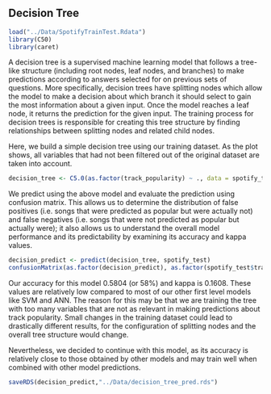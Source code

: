 ## Decision Tree
```r
load("../Data/SpotifyTrainTest.Rdata")
library(C50)
library(caret)
```

A decision tree is a supervised machine learning model that follows a tree-like structure (including root nodes, leaf nodes, and branches) to make predictions according to answers selected for on previous sets of questions. More specifically, decision trees have splitting nodes which allow the model to make a decision about which branch it should select to gain the most information about a given input. Once the model reaches a leaf node, it returns the prediction for the given input. The training process for decision trees is responsible for creating this tree structure by finding relationships between splitting nodes and related child nodes.

Here, we build a simple decision tree using our training dataset. As the plot shows, all variables that had not been filtered out of the original dataset are taken into account. 
```r
decision_tree <- C5.0(as.factor(track_popularity) ~ ., data = spotify_train)
```

We predict using the above model and evaluate the prediction using confusion matrix. This allows us to determine the distribution of false positives (i.e. songs that were predicted as popular but were actually not) and false negatives (i.e. songs that were not predicted as popular but actually were); it also allows us to understand the overall model performance and its predictability by examining its accuracy and kappa values.
```r
decision_predict <- predict(decision_tree, spotify_test)
confusionMatrix(as.factor(decision_predict), as.factor(spotify_test$track_popularity), positive = "1")
```

Our accuracy for this model 0.5804 (or 58%) and kappa is 0.1608. These values are relatively low compared to most of our other first level models like SVM and ANN. The reason for this may be that we are training the tree with too many variables that are not as relevant in making predictions about track popularity. Small changes in the training dataset could lead to drastically different results, for the configuration of splitting nodes and the overall tree structure would change.

Nevertheless, we decided to continue with this model, as its accuracy is relatively close to those obtained by other models and may train well when combined with other model predictions.

```r
saveRDS(decision_predict,"../Data/decision_tree_pred.rds")
```

